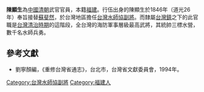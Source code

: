 '''陳顯生'''為[[中國|中國]][[清朝|清朝]]武官官員，本籍[[福建|福建]]。行伍出身的陳顯生於1846年（道光26年）奉旨接替[[蘇斐然|蘇斐然]]，於台灣地區擔任[[台灣水師協|台灣水師協]][[副將|副將]]。而隸屬[[台灣鎮|台灣鎮]]之下的此官職是[[台灣清治時期|台灣清治時期]]的這階段，全台灣的海防軍事層級最高武將，其統帥三標水營，數千名水師兵勇。
{{start box}}
{{s-before|[[蘇斐然|蘇斐然]]}}
{{s-title|[[台灣水師協|台灣水師協]][[副將|副將]]|1846年上任}}
{{s-after|[[葉常春|葉常春]]}}
{{end box}}

==參考文獻==
*劉寧顏編，《重修台灣省通志》，台北市，台灣省文獻委員會，1994年。

[[Category:台灣水師協副將|Category:台灣水師協副將]]
[[Category:福建人|Category:福建人]]